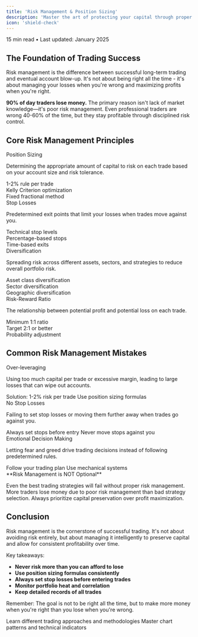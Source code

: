 ```yaml
---
title: 'Risk Management & Position Sizing'
description: 'Master the art of protecting your capital through proper risk management techniques'
icon: 'shield-check'
---
```


<div className="flex items-center gap-2 mb-6 text-sm text-slate-500 dark:text-slate-400">
  <Icon icon="clock" size={16} />
  <span>15 min read</span>
  <span>•</span>
  <span>Last updated: January 2025</span>
</div>

## The Foundation of Trading Success

Risk management is the difference between successful long-term trading and eventual account blow-up. It's not about being right all the time - it's about managing your losses when you're wrong and maximizing profits when you're right.

<Warning>
  <strong>90% of day traders lose money.</strong> The primary reason isn't lack of market knowledge—it's poor risk management. Even professional traders are wrong 40-60% of the time, but they stay profitable through disciplined risk control.
</Warning>

## Core Risk Management Principles

<div className="grid grid-cols-1 md:grid-cols-2 gap-6 my-8">
  <div className="bg-slate-900/50 p-6 rounded-xl border border-slate-700">
    <div className="flex items-center gap-3 mb-4">
      <div className="w-10 h-10 bg-slate-800 rounded-xl flex items-center justify-center border border-slate-600">
        <Icon icon="dollar-sign" size={24} className="text-slate-300" />
      </div>
      <span className="text-lg font-semibold text-slate-200">Position Sizing</span>
    </div>
    <p className="text-slate-400 text-sm mb-4">
      Determining the appropriate amount of capital to risk on each trade based on your account size and risk tolerance.
    </p>
    <div className="space-y-2">
      <div className="flex items-center gap-2">
        <span className="w-2 h-2 bg-slate-800 rounded-full"></span>
        <span className="text-xs text-slate-400">1-2% rule per trade</span>
      </div>
      <div className="flex items-center gap-2">
        <span className="w-2 h-2 bg-slate-800 rounded-full"></span>
        <span className="text-xs text-slate-400">Kelly Criterion optimization</span>
      </div>
      <div className="flex items-center gap-2">
        <span className="w-2 h-2 bg-slate-800 rounded-full"></span>
        <span className="text-xs text-slate-400">Fixed fractional method</span>
      </div>
    </div>
  </div>

  <div className="bg-slate-900/50 p-6 rounded-xl border border-slate-700">
    <div className="flex items-center gap-3 mb-4">
      <div className="w-10 h-10 bg-slate-800 rounded-xl flex items-center justify-center">
        <Icon icon="x" size={24} className="text-slate-300" />
      </div>
      <span className="text-lg font-semibold text-slate-200">Stop Losses</span>
    </div>
    <p className="text-slate-400 text-sm mb-4">
      Predetermined exit points that limit your losses when trades move against you.
    </p>
    <div className="space-y-2">
      <div className="flex items-center gap-2">
        <span className="w-2 h-2 bg-slate-800 rounded-full"></span>
        <span className="text-xs text-slate-400">Technical stop levels</span>
      </div>
      <div className="flex items-center gap-2">
        <span className="w-2 h-2 bg-slate-800 rounded-full"></span>
        <span className="text-xs text-slate-400">Percentage-based stops</span>
      </div>
      <div className="flex items-center gap-2">
        <span className="w-2 h-2 bg-slate-800 rounded-full"></span>
        <span className="text-xs text-slate-400">Time-based exits</span>
      </div>
    </div>
  </div>

  <div className="bg-slate-900/50 p-6 rounded-xl border border-slate-700">
    <div className="flex items-center gap-3 mb-4">
      <div className="w-10 h-10 bg-slate-800 rounded-xl flex items-center justify-center">
        <Icon icon="vault" size={24} className="text-slate-300" />
      </div>
      <span className="text-lg font-semibold text-slate-200">Diversification</span>
    </div>
    <p className="text-slate-400 text-sm mb-4">
      Spreading risk across different assets, sectors, and strategies to reduce overall portfolio risk.
    </p>
    <div className="space-y-2">
      <div className="flex items-center gap-2">
        <span className="w-2 h-2 bg-slate-800 rounded-full"></span>
        <span className="text-xs text-slate-400">Asset class diversification</span>
      </div>
      <div className="flex items-center gap-2">
        <span className="w-2 h-2 bg-slate-800 rounded-full"></span>
        <span className="text-xs text-slate-400">Sector diversification</span>
      </div>
      <div className="flex items-center gap-2">
        <span className="w-2 h-2 bg-slate-800 rounded-full"></span>
        <span className="text-xs text-slate-400">Geographic diversification</span>
      </div>
    </div>
  </div>

  <div className="bg-slate-900/50 p-6 rounded-xl border border-slate-700">
    <div className="flex items-center gap-3 mb-4">
      <div className="w-10 h-10 bg-slate-800 rounded-xl flex items-center justify-center">
        <Icon icon="radio" size={24} className="text-slate-300" />
      </div>
      <span className="text-lg font-semibold text-slate-200">Risk-Reward Ratio</span>
    </div>
    <p className="text-slate-400 text-sm mb-4">
      The relationship between potential profit and potential loss on each trade.
    </p>
    <div className="space-y-2">
      <div className="flex items-center gap-2">
        <span className="w-2 h-2 bg-slate-800 rounded-full"></span>
        <span className="text-xs text-slate-400">Minimum 1:1 ratio</span>
      </div>
      <div className="flex items-center gap-2">
        <span className="w-2 h-2 bg-slate-800 rounded-full"></span>
        <span className="text-xs text-slate-400">Target 2:1 or better</span>
      </div>
      <div className="flex items-center gap-2">
        <span className="w-2 h-2 bg-slate-800 rounded-full"></span>
        <span className="text-xs text-slate-400">Probability adjustment</span>
      </div>
    </div>
  </div>

</div>

## Common Risk Management Mistakes

<div className="space-y-6 my-8">

  <div className="bg-slate-800/50 p-6 rounded-xl border border-slate-700">
    <div className="flex items-start gap-4">
      <div className="w-12 h-12 bg-slate-800 rounded-xl flex items-center justify-center flex-shrink-0">
        <Icon icon="circle-x" size={24} className="text-white" />
      </div>
      <div>
        <span className="text-lg font-semibold text-slate-200 mb-2">Over-leveraging</span>
        <p className="text-slate-400 text-sm mb-3">
          Using too much capital per trade or excessive margin, leading to large losses that can wipe out accounts.
        </p>
        <div className="flex flex-wrap gap-2">
          <span className="py-1 bg-gray-100 dark:bg-gray-900/30 text-gray-700 dark:text-gray-300 rounded-full text-xs">Solution: 1-2% risk per trade</span>
          <span className="py-1 bg-gray-100 dark:bg-gray-900/30 text-gray-700 dark:text-gray-300 rounded-full text-xs">Use position sizing formulas</span>
        </div>
      </div>
    </div>
  </div>

  <div className="bg-slate-800/50 p-6 rounded-xl border border-slate-700">
    <div className="flex items-start gap-4">
      <div className="w-12 h-12 bg-slate-800 rounded-xl flex items-center justify-center flex-shrink-0">
        <Icon icon="circle-x" size={24} className="text-white" />
      </div>
      <div>
        <span className="text-lg font-semibold text-slate-200 mb-2">No Stop Losses</span>
        <p className="text-slate-400 text-sm mb-3">
          Failing to set stop losses or moving them further away when trades go against you.
        </p>
        <div className="flex flex-wrap gap-2">
          <span className="py-1 bg-gray-100 dark:bg-gray-900/30 text-gray-700 dark:text-gray-300 rounded-full text-xs">Always set stops before entry</span>
          <span className="py-1 bg-gray-100 dark:bg-gray-900/30 text-gray-700 dark:text-gray-300 rounded-full text-xs">Never move stops against you</span>
        </div>
      </div>
    </div>
  </div>

  <div className="bg-slate-800/50 p-6 rounded-xl border border-slate-700">
    <div className="flex items-start gap-4">
      <div className="w-12 h-12 bg-slate-800 rounded-xl flex items-center justify-center flex-shrink-0">
        <Icon icon="circle-x" size={24} className="text-white" />
      </div>
      <div>
        <span className="text-lg font-semibold text-slate-200 mb-2">Emotional Decision Making</span>
        <p className="text-slate-400 text-sm mb-3">
          Letting fear and greed drive trading decisions instead of following predetermined rules.
        </p>
        <div className="flex flex-wrap gap-2">
          <span className="py-1 bg-gray-100 dark:bg-gray-900/30 text-gray-700 dark:text-gray-300 rounded-full text-xs">Follow your trading plan</span>
          <span className="py-1 bg-gray-100 dark:bg-gray-900/30 text-gray-700 dark:text-gray-300 rounded-full text-xs">Use mechanical systems</span>
        </div>
      </div>
    </div>
  </div>

</div>

<Warning>
  **Risk Management is NOT Optional**

  Even the best trading strategies will fail without proper risk management. More traders lose money due to poor risk management than bad strategy selection. Always prioritize capital preservation over profit maximization.
</Warning>

## Conclusion

Risk management is the cornerstone of successful trading. It's not about avoiding risk entirely, but about managing it intelligently to preserve capital and allow for consistent profitability over time.

Key takeaways:
- **Never risk more than you can afford to lose**
- **Use position sizing formulas consistently**
- **Always set stop losses before entering trades**
- **Monitor portfolio heat and correlation**
- **Keep detailed records of all trades**

Remember: The goal is not to be right all the time, but to make more money when you're right than you lose when you're wrong.

<CardGroup cols={2}>
  <Card
    title="Trading Strategies"
    icon="chess-king"
    href="/trading/strategies/trading-strategies"
  >
    Learn different trading approaches and methodologies
  </Card>
  <Card
    title="Technical Analysis"
    icon="chart-line"
    href="/trading/analysis/technical-analysis"
  >
    Master chart patterns and technical indicators
  </Card>
</CardGroup>
